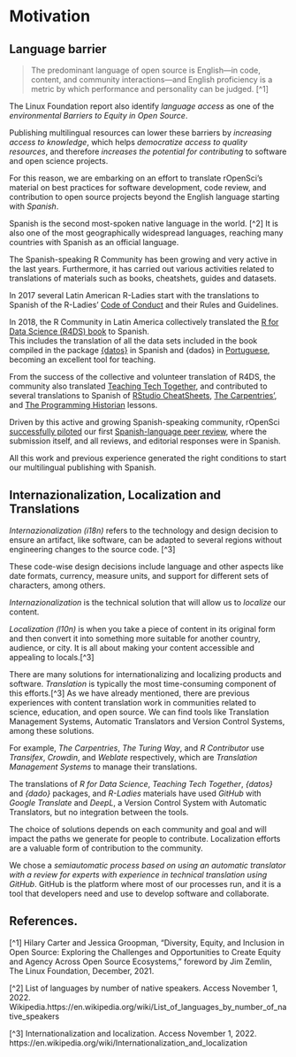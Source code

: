 # Motivation

## Language barrier

> The predominant language of open source is English—in
code, content, and community interactions—and English
proficiency is a metric by which performance and
personality can be judged. [^1] 

The Linux Foundation report also identify _language 
access_ as one of the _environmental Barriers to Equity 
in Open Source_.

Publishing multilingual resources can lower these
barriers by _increasing access to knowledge_, which helps
_democratize access to quality resources_, and therefore
_increases the potential for contributing_ to software 
and open science projects.

For this reason, we are embarking on an effort to 
translate rOpenSci’s material on best practices for software development, 
code review, and contribution to open source projects beyond the English
language starting with _Spanish_.

Spanish is the second most-spoken native language in the 
world. [^2] It is also one of the most geographically
widespread languages, reaching many countries with 
Spanish as an official language. 

The Spanish-speaking R Community has been growing and 
very active in the last years. Furthermore, it has 
carried out various activities related to translations of
materials such as books, cheatshets, guides and datasets. 

In 2017 several Latin American R-Ladies start with the 
translations to Spanish of the R-Ladies' [Code of
Conduct](https://github.com/rladies/starter-kit/wiki/Code
-of-Conduct#spanish) and their Rules and Guidelines. 

In 2018, the R Community in Latin America collectively 
translated the [R for Data Science (R4DS)
book](https://es.r4ds.hadley.nz/) to Spanish.  
This includes the translation of all the data sets included in
the book compiled in the package [{datos}](https://github.com/cienciadedatos/datos) in 
Spanish and {dados} in [Portuguese](https://cran.r-project.org/web/packages/dados/index.html),
becoming an excellent tool for teaching.

From the success of the collective and volunteer translation of R4DS, 
the community also translated [Teaching Tech Together](http://teachtogether.tech/es/index.html),
and contributed to several translations to Spanish of [RStudio
CheatSheets](https://posit.co/resources/cheatsheets/?type=translations/#translation-12), 
[The Carpentries'](https://software-carpentry.org/lessons/), 
and [The Programming Historian](https://programminghistorian.org/es/) lessons. 

Driven by this active and growing Spanish-speaking community, rOpenSci 
[successfully piloted](https://ropensci.org/blog/2021/07/27/censo2017/) 
our first [Spanish-language peer review](https://ropensci.org/commcalls/2019-06-28/), 
where the submission itself, and all reviews, and editorial responses were in Spanish.

All this work and previous experience generated the right conditions to start our multilingual publishing with Spanish.

## Internazionalization, Localization and Translations

_Internazionalization (i18n)_ refers to the technology and design decision to ensure an artifact, like software, can be adapted to several regions without engineering changes to the source code. [^3]

These code-wise design decisions include language and other aspects like date formats, currency, measure units, and support for different sets of characters, among others.

_Internazionalization_ is the technical solution that will allow us to _localize_ our content. 

_Localization (l10n)_ is when you take a piece of content in its original form and then convert it into something more suitable for another country, audience, or city. It is all about making your content accessible and appealing to locals.[^3]

There are many solutions for internationalizing and localizing products and software. 
_Translation_ is typically the most time-consuming component of this efforts.[^3]
As we have already mentioned, there are previous experiences with content translation work in communities related to science, education, and open source. 
We can find tools like Translation Management Systems, Automatic Translators and Version Control Systems, among these solutions.

For example, _The Carpentries_, _The Turing Way_, and _R Contributor_ use _Transifex_, _Crowdin_, and _Weblate_ respectively, which are _Translation Management Systems_ to manage their translations.  

The translations of _R for Data Science_, _Teaching Tech Together_, _{datos}_ and _{dado}_ packages, 
and _R-Ladies_ materials have used _GitHub_ with _Google Translate_ and _DeepL_, 
a Version Control System with Automatic Translators, but no integration between the tools.

The choice of solutions depends on each community and goal and will impact the paths we generate for people to contribute. Localization efforts are a valuable form of contribution to the community.

We chose a _semiautomatic process based on using an automatic translator with a review for experts with experience in technical translation using GitHub_.
GitHub is the platform where most of our processes run, and it is a tool that developers need and use to develop software and collaborate.

## References.

[^1] Hilary Carter and Jessica Groopman, “Diversity, Equity, and Inclusion in Open Source: Exploring the Challenges and Opportunities to Create Equity and Agency Across Open Source Ecosystems,” foreword by Jim Zemlin, The Linux Foundation, December, 2021.

[^2] List of languages by number of native speakers. Access November 1, 2022. Wikipedia.https://en.wikipedia.org/wiki/List_of_languages_by_number_of_native_speakers

[^3] Internationalization and localization. Access November 1, 2022. https://en.wikipedia.org/wiki/Internationalization_and_localization
